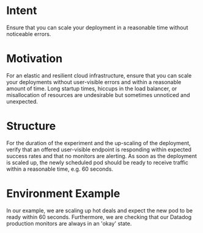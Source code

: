 # Intent
Ensure that you can scale your deployment in a reasonable time without noticeable errors.

# Motivation
For an elastic and resilient cloud infrastructure, ensure that you can scale your deployments without user-visible errors and within a reasonable amount of time.
Long startup times, hiccups in the load balancer, or misallocation of resources are undesirable but sometimes unnoticed and unexpected.


# Structure

For the duration of the experiment and the up-scaling of the deployment, verify that an offered user-visible endpoint is responding within expected success rates and that no monitors are alerting.
As soon as the deployment is scaled up, the newly scheduled pod should be ready to receive traffic within a reasonable time, e.g. 60 seconds.

# Environment Example

In our example, we are scaling up hot deals and expect the new pod to be ready within 60 seconds.
Furthermore, we are checking that our Datadog production monitors are always in an 'okay' state.
